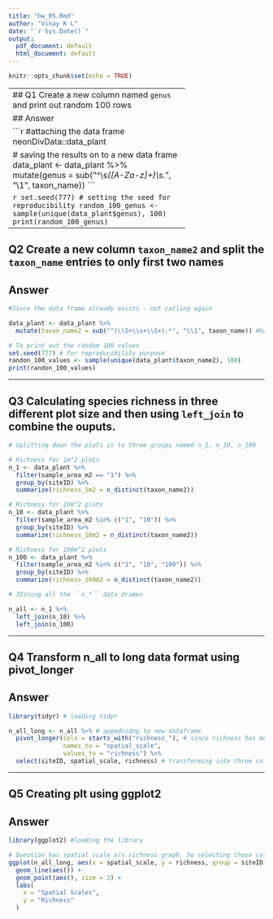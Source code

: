 ```yaml
---
title: "hw_05.Rmd"
author: "Vinay K L"
date: "`r Sys.Date()`"
output:
  pdf_document: default
  html_document: default
---
```


```r
knitr::opts_chunk$set(echo = TRUE)
```

-------------------------------------------------
## Q1 Create a new column named ``genus`` and print out random 100 rows

## Answer
```r
library(dplyr)
library(neonDivData)
```

```r
#attaching the data frame
neonDivData::data_plant

# saving the results on to a new data frame
data_plant <- data_plant %>%
  mutate(genus = sub("^\\s*([A-Za-z]+)\\s.*", "\\1", taxon_name))
```

```r
set.seed(777) # setting the seed for reproducibility
random_100_genus <- sample(unique(data_plant$genus), 100)
print(random_100_genus)
```

-----------------------------------------------------------------------------------------------

## Q2 Create a new column ``taxon_name2`` and split the ``taxon_name`` entries to only first two names

## Answer

```r
#Since the data frame already exists - not calling again

data_plant <- data_plant %>%
  mutate(taxon_name2 = sub("^(\\S+\\s+\\S+).*", "\\1", taxon_name)) #basic regex to split the taxon_anmes
```

```r
# To print out the random 100 values
set.seed(777) # for reproducibility purpose
randon_100_values <- sample(unique(data_plant$taxon_name2), 100)
print(randon_100_values)
```

-----------------------------------------------------------------------------------------------

## Q3 Calculating species richness in three different plot size and then using ``left_join`` to combine the ouputs. 

```r
# Splitting down the plots in to three groups named n_1, n_10, n_100

# Richness for 1m^2 plots
n_1 <- data_plant %>%
  filter(sample_area_m2 == "1") %>%
  group_by(siteID) %>%
  summarize(richness_1m2 = n_distinct(taxon_name2))

# Richness for 10m^2 plots
n_10 <- data_plant %>%
  filter(sample_area_m2 %in% c("1", "10")) %>%
  group_by(siteID) %>%
  summarize(richness_10m2 = n_distinct(taxon_name2))

# Richness for 100m^2 plots
n_100 <- data_plant %>%
  filter(sample_area_m2 %in% c("1", "10", "100")) %>%
  group_by(siteID) %>%
  summarize(richness_100m2 = n_distinct(taxon_name2))

```

```r
# JOining all the ``n_*`` data drames

n_all <- n_1 %>%
  left_join(n_10) %>%
  left_join(n_100)
```

-----------------------------------------------------------------------------------------------

## Q4 Transform n_all to long data format using pivot_longer

## Answer
```r
library(tidyr) # loading tidyr
```

```r
n_all_long <- n_all %>% # appednidng to new dataframe
  pivot_longer(cols = starts_with("richness_"), # since richness has multiple names keeping just "richness_"
               names_to = "spatial_scale",
               values_to = "richness") %>%
  select(siteID, spatial_scale, richness) # transforming into three columns. 
```

-----------------------------------------------------------------------------------------------

## Q5 Creating plt using ggplot2

## Answer

```r
library(ggplot2) #loading the library
```

```r
# Question has spatial scale v/s richness graph. So selecting those column to plot
ggplot(n_all_long, aes(x = spatial_scale, y = richness, group = siteID)) +
  geom_line(aes()) +
  geom_point(aes(), size = 3) +
  labs(
    x = "Spatial Scales",
    y = "Richness"
  )
```


